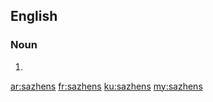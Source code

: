 ==English==

===Noun===
{{head|en}}

# {{plural of|sazhen}}

[[ar:sazhens]]
[[fr:sazhens]]
[[ku:sazhens]]
[[my:sazhens]]